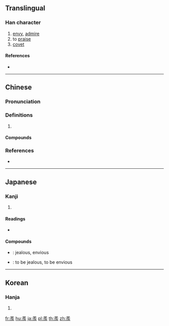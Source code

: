 {{character info/new}}
{{also|羡}}
==Translingual==

===Han character===
{{Han char|rn=123|rad=羊|as=07|sn=13|four=80182|canj=TGENO|ids=⿱𦍌㳄}}

# [[envy]], [[admire]]
# to [[praise]]
# [[covet]]

====References====
* {{Han ref|kx=0952.310|dkj=28503|dj=1396.250|hdz=53134.100|uh=7FA8|ud=32680|bh=B872|bd=47218}}

----

==Chinese==
{{zh-forms|s=羡}}

===Pronunciation===
{{zh-pron
|m=xiàn
|c=sin6
|mn=siān/qz:siǎn/tw,xm,zz:soān
|mc=y
|oc=y
|cat=
}}

===Definitions===
{{zh-hanzi}}

# {{rfdef|zh}}

====Compounds====
{{zh-der|企羨|個個稱羨|健羨|充羨|奇羨|曼羨|欣羨|欽羨|歆羨|歎羨|稱羨|羨慕|羨煞|羨財|羨餘|耗羨|臨川羨魚|臨河羨魚|臨淵羨魚|談羨|豔羨|陽羨|餘羨|驚羨}}

===References===
* {{R:yue:Hanzi}}

----

==Japanese==

===Kanji===
{{ja-kanji|grade=|rs=羊07}}

# {{defn|lang=ja|sort=羊07}}

====Readings====
* {{ja-readings|on=[[せん]] (sen), [[えん]] (en)|kun=[[うらやむ]] (urayamu), [[うらやましい]] (urayamashii), [[あまり]] (amari)|nanori=}}

====Compounds====
* {{ja-r|羨ましい|うらやましい}}: jealous, envious
* {{ja-r|羨む|うらやむ}}: to be jealous, to be envious

----

==Korean==

===Hanja===
{{ko-hanja|hangeul=[[선]], [[연]]|eumhun=|rv=seon, yeon|mr=sŏn, yŏn|y=sen, yen}}

# {{defn|lang=ko|sort=羊07}}

[[fr:羨]]
[[hu:羨]]
[[ja:羨]]
[[pl:羨]]
[[th:羨]]
[[zh:羨]]